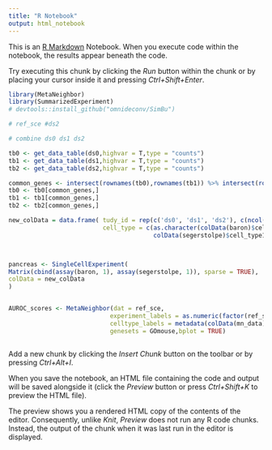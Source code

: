 ```yaml
---
title: "R Notebook"
output: html_notebook
---
```


This is an [R Markdown](http://rmarkdown.rstudio.com) Notebook. When you execute code within the notebook, the results appear beneath the code. 

Try executing this chunk by clicking the *Run* button within the chunk or by placing your cursor inside it and pressing *Ctrl+Shift+Enter*. 

```r
library(MetaNeighbor)
library(SummarizedExperiment)
# devtools::install_github("omnideconv/SimBu") 

# ref_sce #ds2

# combine ds0 ds1 ds2

tb0 <- get_data_table(ds0,highvar = T,type = "counts")
tb1 <- get_data_table(ds1,highvar = T,type = "counts")
tb2 <- get_data_table(ds2,highvar = T,type = "counts")

common_genes <- intersect(rownames(tb0),rownames(tb1)) %>% intersect(rownames(tb2))
tb0 <- tb0[common_genes,]
tb1 <- tb1[common_genes,]
tb2 <- tb2[common_genes,]

new_colData = data.frame( tudy_id = rep(c('ds0', 'ds1', 'ds2'), c(ncol(tb0), ncol(tb1),ncol(tb2))),
                          cell_type = c(as.character(colData(baron)$cell_type1),
                                        colData(segerstolpe)$cell_type1))



pancreas <- SingleCellExperiment(
Matrix(cbind(assay(baron, 1), assay(segerstolpe, 1)), sparse = TRUE),
colData = new_colData
)


AUROC_scores <- MetaNeighbor(dat = ref_sce, 
                            experiment_labels = as.numeric(factor(ref_sce$study_id)),
                            celltype_labels = metadata(colData(mn_data))[["cell_labels"]],
                            genesets = GOmouse,bplot = TRUE)



```

Add a new chunk by clicking the *Insert Chunk* button on the toolbar or by pressing *Ctrl+Alt+I*.

When you save the notebook, an HTML file containing the code and output will be saved alongside it (click the *Preview* button or press *Ctrl+Shift+K* to preview the HTML file).

The preview shows you a rendered HTML copy of the contents of the editor. Consequently, unlike *Knit*, *Preview* does not run any R code chunks. Instead, the output of the chunk when it was last run in the editor is displayed.
